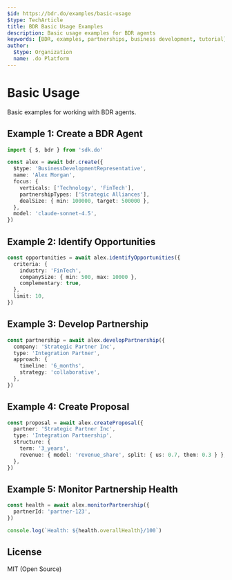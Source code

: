 ```yaml
---
$id: https://bdr.do/examples/basic-usage
$type: TechArticle
title: BDR Basic Usage Examples
description: Basic usage examples for BDR agents
keywords: [BDR, examples, partnerships, business development, tutorial]
author:
  $type: Organization
  name: .do Platform
---
```


# Basic Usage

Basic examples for working with BDR agents.

## Example 1: Create a BDR Agent

```typescript
import { $, bdr } from 'sdk.do'

const alex = await bdr.create({
  $type: 'BusinessDevelopmentRepresentative',
  name: 'Alex Morgan',
  focus: {
    verticals: ['Technology', 'FinTech'],
    partnershipTypes: ['Strategic Alliances'],
    dealSize: { min: 100000, target: 500000 },
  },
  model: 'claude-sonnet-4.5',
})
```

## Example 2: Identify Opportunities

```typescript
const opportunities = await alex.identifyOpportunities({
  criteria: {
    industry: 'FinTech',
    companySize: { min: 500, max: 10000 },
    complementary: true,
  },
  limit: 10,
})
```

## Example 3: Develop Partnership

```typescript
const partnership = await alex.developPartnership({
  company: 'Strategic Partner Inc',
  type: 'Integration Partner',
  approach: {
    timeline: '6_months',
    strategy: 'collaborative',
  },
})
```

## Example 4: Create Proposal

```typescript
const proposal = await alex.createProposal({
  partner: 'Strategic Partner Inc',
  type: 'Integration Partnership',
  structure: {
    term: '3_years',
    revenue: { model: 'revenue_share', split: { us: 0.7, them: 0.3 } },
  },
})
```

## Example 5: Monitor Partnership Health

```typescript
const health = await alex.monitorPartnership({
  partnerId: 'partner-123',
})

console.log(`Health: ${health.overallHealth}/100`)
```

## License

MIT (Open Source)
